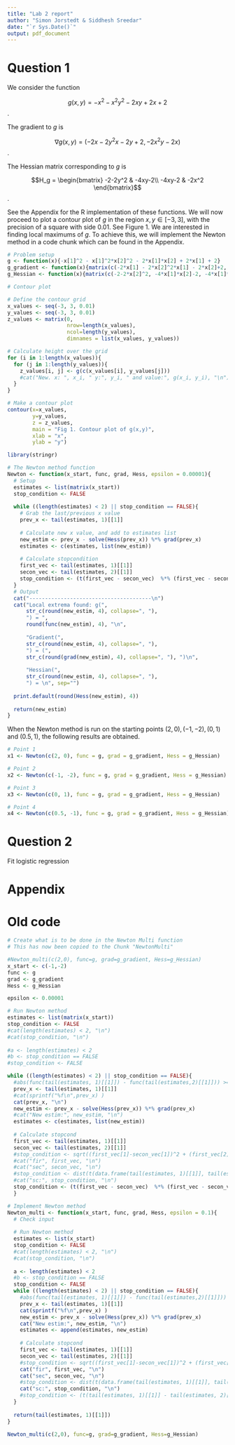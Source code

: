 ```yaml
---
title: "Lab 2 report"
author: "Simon Jorstedt & Siddhesh Sreedar"
date: "`r Sys.Date()`"
output: pdf_document
---
```



# Question 1
We consider the function

$$g(x,y) = -x^2-x^2y^2-2xy+2x+2$$.

The gradient to $g$ is

$$\nabla g(x,y) = (-2x - 2y^2x-2y+2, -2x^2y-2x)$$.

The Hessian matrix corresponding to $g$ is

$$H_g = \begin{bmatrix}
-2-2y^2 & -4xy-2\\
-4xy-2 & -2x^2
\end{bmatrix}$$.

See the Appendix for the R implementation of these functions. We will now proceed to plot a contour plot of $g$ in the region $x, y \in [-3, 3]$, with the precision of a square with side $0.01$. See Figure 1. We are interested in finding local maximums of $g$. To achieve this, we will implement the Newton method in a code chunk which can be found in the Appendix.

```r
# Problem setup
g <- function(x){-x[1]^2 - x[1]^2*x[2]^2 - 2*x[1]*x[2] + 2*x[1] + 2}
g_gradient <- function(x){matrix(c(-2*x[1] - 2*x[2]^2*x[1] - 2*x[2]+2, -2*x[1]^2*x[2] -2*x[1]))}
g_Hessian <- function(x){matrix(c(-2-2*x[2]^2, -4*x[1]*x[2]-2, -4*x[1]*x[2]-2, -2*x[1]^2), nrow=2)} # by col by default
```

```r
# Contour plot

# Define the contour grid
x_values <- seq(-3, 3, 0.01)
y_values <- seq(-3, 3, 0.01)
z_values <- matrix(0,
                   nrow=length(x_values),
                   ncol=length(y_values),
                   dimnames = list(x_values, y_values))

# Calculate height over the grid
for (i in 1:length(x_values)){
  for (j in 1:length(y_values)){
    z_values[i, j] <- g(c(x_values[i], y_values[j]))
    #cat("New. x: ", x_i, " y:", y_i, " and value:", g(x_i, y_i), "\n")
  }
}

# Make a contour plot
contour(x=x_values,
        y=y_values,
        z = z_values,
        main = "Fig 1. Contour plot of g(x,y)",
        xlab = "x",
        ylab = "y")

```


```r
library(stringr)

# The Newton method function
Newton <- function(x_start, func, grad, Hess, epsilon = 0.00001){
  # Setup
  estimates <- list(matrix(x_start))
  stop_condition <- FALSE
  
  while ((length(estimates) < 2) || stop_condition == FALSE){
    # Grab the last/previous x value
    prev_x <- tail(estimates, 1)[[1]]
    
    # Calculate new x value, and add to estimates list
    new_estim <- prev_x - solve(Hess(prev_x)) %*% grad(prev_x)
    estimates <- c(estimates, list(new_estim))
      
    # Calculate stopcondition
    first_vec <- tail(estimates, 1)[[1]]
    secon_vec <- tail(estimates, 2)[[1]]
    stop_condition <- (t(first_vec - secon_vec)  %*% (first_vec - secon_vec)) < epsilon
  }
  # Output
  cat("---------------------------------------\n")
  cat("Local extrema found: g(",
      str_c(round(new_estim, 4), collapse=", "),
      ") = ",
      round(func(new_estim), 4), "\n",
      
      "Gradient(",
      str_c(round(new_estim, 4), collapse=", "),
      ") = (",
      str_c(round(grad(new_estim), 4), collapse=", "), ")\n",
      
      "Hessian(",
      str_c(round(new_estim, 4), collapse=", "),
      ") = \n", sep="")
  
  print.default(round(Hess(new_estim), 4))
  
  return(new_estim)
}
```

When the Newton method is run on the starting points $(2, 0), (-1, -2), (0, 1)$ and $(0.5, 1)$, the following results are obtained. 

```r
# Point 1
x1 <- Newton(c(2, 0), func = g, grad = g_gradient, Hess = g_Hessian)

# Point 2
x2 <- Newton(c(-1, -2), func = g, grad = g_gradient, Hess = g_Hessian)

# Point 3
x3 <- Newton(c(0, 1), func = g, grad = g_gradient, Hess = g_Hessian)

# Point 4
x4 <- Newton(c(0.5, -1), func = g, grad = g_gradient, Hess = g_Hessian)
```






# Question 2
Fit logistic regression


# Appendix


# Old code
```r
# Create what is to be done in the Newton Multi function
# This has now been copied to the Chunk "NewtonMulti"

#Newton_multi(c(2,0), func=g, grad=g_gradient, Hess=g_Hessian)
x_start <- c(-1,-2)
func <- g
grad <- g_gradient
Hess <- g_Hessian

epsilon <- 0.00001

# Run Newton method
estimates <- list(matrix(x_start))
stop_condition <- FALSE
#cat(length(estimates) < 2, "\n")
#cat(stop_condition, "\n")
  
#a <- length(estimates) < 2
#b <- stop_condition == FALSE
#stop_condition <- FALSE

while ((length(estimates) < 2) || stop_condition == FALSE){
  #abs(func(tail(estimates, 1)[[1]]) - func(tail(estimates,2)[[1]])) >= epsilon && n_times < 10){
  prev_x <- tail(estimates, 1)[[1]]
  #cat(sprintf("%f\n",prev_x) )
  cat(prev_x, "\n")
  new_estim <- prev_x - solve(Hess(prev_x)) %*% grad(prev_x)
  #cat("New estim:", new_estim, "\n")
  estimates <- c(estimates, list(new_estim))
    
  # Calculate stopcond
  first_vec <- tail(estimates, 1)[[1]]
  secon_vec <- tail(estimates, 2)[[1]]
  #stop_condition <- sqrt((first_vec[1]-secon_vec[1])^2 + (first_vec[2]-secon_vec[2])^2) < epsilon
  #cat("fir", first_vec, "\n")
  #cat("sec", secon_vec, "\n")
  #stop_condition <- dist(t(data.frame(tail(estimates, 1)[[1]], tail(estimates, 2)[[1]])))[1] < epsilon
  #cat("sc:", stop_condition, "\n")
  stop_condition <- (t(first_vec - secon_vec)  %*% (first_vec - secon_vec)) < epsilon
  }
```


```r
# Implement Newton method
Newton_multi <- function(x_start, func, grad, Hess, epsilon = 0.1){
  # Check input
  
  # Run Newton method
  estimates <- list(x_start)
  stop_condition <- FALSE
  #cat(length(estimates) < 2, "\n")
  #cat(stop_condition, "\n")
  
  a <- length(estimates) < 2
  #b <- stop_condition == FALSE
  stop_condition <- FALSE
  while ((length(estimates) < 2) || stop_condition == FALSE){
    #abs(func(tail(estimates, 1)[[1]]) - func(tail(estimates,2)[[1]])) >= epsilon && n_times < 10){
    prev_x <- tail(estimates, 1)[[1]]
    cat(sprintf("%f\n",prev_x) )   
    new_estim <- prev_x - solve(Hess(prev_x)) %*% grad(prev_x)
    cat("New estim:", new_estim, "\n")
    estimates <- append(estimates, new_estim)
    
    # Calculate stopcond
    first_vec <- tail(estimates, 1)[[1]]
    secon_vec <- tail(estimates, 2)[[1]]
    #stop_condition <- sqrt((first_vec[1]-secon_vec[1])^2 + (first_vec[2]-secon_vec[2])^2) < epsilon
    cat("fir", first_vec, "\n")
    cat("sec", secon_vec, "\n")
    #stop_condition <- dist(t(data.frame(tail(estimates, 1)[[1]], tail(estimates, 2)[[1]])))[1] < epsilon
    cat("sc:", stop_condition, "\n")
    #stop_condition <- (t(tail(estimates, 1)[[1]] - tail(estimates, 2)[[1]])  %*% (tail(estimates, 1)[[1]] - tail(estimates, 2)[[1]])) < epsilon
  }
  
  return(tail(estimates, 1)[[1]])
}

Newton_multi(c(2,0), func=g, grad=g_gradient, Hess=g_Hessian)
```


